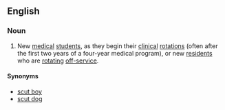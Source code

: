 ==English==

===Noun===
{{en-noun|sg=[[scut]] [[monkey]]}}

# {{slang|medical}} New [[medical]] [[student]]s, as they begin their [[clinical]] [[rotation]]s (often after the first two years of a four-year medical program), or new [[residents]] who are [[rotating]] [[off-service]]. 

====Synonyms====
*[[scut boy]] 
*[[scut dog]]